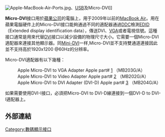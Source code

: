 {{Infobox connector
|name=Micro-DVI
|type=數字與模擬信號計算機視頻接口
|designer=[[蘋果公司|蘋果公司]]
|design_date=
|manufacturer=[[蘋果公司|蘋果公司]]
|video_signal=As [[DVI|DVI]]
}}
[[File:Apple-MacBook-Air-Ports.jpg|thumb]]、[[USB|USB]]及Micro-DVI]]

'''Micro-DVI'''接口用於[[蘋果公司|蘋果公司]]的電腦上，用于2009年以前的[[MacBook_Air|MacBook Air]]。用在蘋果電腦硬件上的Micro-DVI接口能夠通過不同的適配器通過[[Display_Data_Channel|DDC]]檢測[[Extended_display_identification_data|EDID]]（Extended display identification data），傳送DVI、[[VGA|VGA]]或者電視信號。這種接口通常是用來代替[[DVI|DVI]]接口以減少設備的物理尺寸大小。它需要一個Micro-DVI適配器來連接其他顯示器。同[[Mini-DVI|Mini-DVI]]一样,Micro-DVI並不支持雙通道連接因此並不支持高於1920x1200 @60Hz的分辨率。

Micro-DVI適配器有以下幾種：
:Apple Micro-DVI to VGA Adapter Apple part# [http://store.apple.com/us/product/MB203G/A] {{Wayback|url=http://store.apple.com/us/product/MB203G/A |date=20111220072417 }}（MB203G/A）
:Apple Micro-DVI to Video Adapter Apple part# [http://store.apple.com/us/product/MB202G/A] {{Wayback|url=http://store.apple.com/us/product/MB202G/A |date=20111004203944 }}（MB202G/A） 
:Apple Micro-DVI to DVI Adapter (DVI-D) Apple part# [http://store.apple.com/us/product/MB204G/A] {{Wayback|url=http://store.apple.com/us/product/MB204G/A |date=20120128225019 }}（MB204G/A）
如果需要使用DVI-I接口，必須把Micro-DVI to DVI-D線連接到一個DVI-D to DVI-I適配器上。

== 外部連結 ==
{{常見視訊端子}}

[[Category:數碼顯示接口|Category:數碼顯示接口]]
